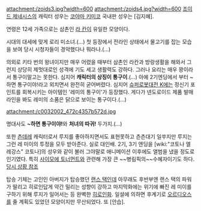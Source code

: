 attachment:/zoids3.jpg?width=600
attachment:/zoids4.jpg?width=600
[[조이드 제네시스]]의 캐릭터 성우는 [[코야마 키미코]] 국내판 성우는 [김지혜].

연령은 12세 가족으로는 삼촌인 [[라 칸]]이 유일한 모양이다.

시대의 대세에 맞게 로리 미소녀.(…) 첫 등장에서 전라인 상태에서 물고기를 잡는 모습을 보여 당시 시청자들이 경악했다나 뭐라나.(…)

의외로 키타 번의 왕녀이지만 매우 어렸을 때부터 삼촌인 라칸과 방랑생활을 해와서 그런지 상당히 제멋대로인 성격에 기도 세고 생활력도 강하다. 그러나 요리는 매우 꽝이라서 통구이말고는 못한다. 심지어 '''캐릭터의 상징이 통구이'''.(…) 아예 2기엔딩에서 부터 ~하면 통구이야!라고 외치면서 완전히 굳어버렸다. 심지어 [[슈퍼로봇대전 K]]에는 정신기 포인트를 회복시키는 아이템인 '레미의 통구이'가 등장했다. 게다가 넨도로이드 제품 발매 라인을 봐도 레미의 소품은 닭으로 보이는 통구이다.(...)

attachment:/c0032002_472c4357b572d.jpg

명대사도 '''~하면 통구이야!'''와 '''처녀의 따귀!''' 두가지.(…)

또한 [[츤데레]] 캐릭터로서 루지를 좋아하지면서도 표현못하고 츤츤대기 일쑤지만 루지는 그런 레 미이의 투정을 모두 받아준다. 실로 대인배. 2기, 3기 엔딩을 [wiki:"코토나 엘레강스" 코토나]의 성우와 같이 불러 그야말로 애니메이션 이후에도 앨범을 냈을 정도로 인기였다. 특히 [[사이모에 토너먼트]]와 관련해 가장 큰 ~~병림픽의~~수혜자이기도 하다. [http://alonestar.egloos.com/1917145 당시 상황 참조]

탑승 기체는 고인인 아버지가 탑승했던 [[랜스 택]]인데 아무래도 후반부엔 랜스 택의 파워가 딸리고 히로인답게 약간 밀리는 성향이 강하고 마지막화에는 위기에 빠진 레 미이를 구하기 위해 루지가 일어서는 등 완벽한 [[히로인]]화. 일설에 의하면 후계기로 [[오르디오스]]를 줄 계획도 있었던 모양이지만 무산되었다. 또 [안습].
